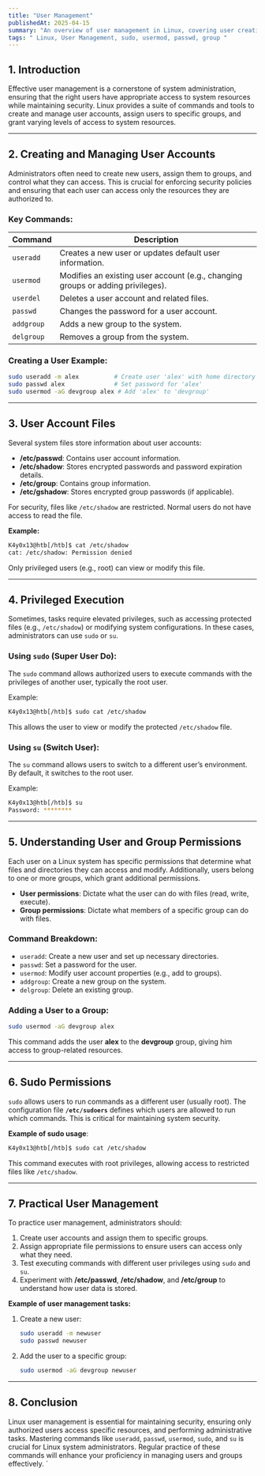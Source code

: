 ```yaml
---
title: "User Management"
publishedAt: 2025-04-15
summary: "An overview of user management in Linux, covering user creation, modification, permissions, and tools like sudo and su."
tags: " Linux, User Management, sudo, usermod, passwd, group "
---
```





## **1. Introduction**

Effective user management is a cornerstone of system administration, ensuring that the right users have appropriate access to system resources while maintaining security. Linux provides a suite of commands and tools to create and manage user accounts, assign users to specific groups, and grant varying levels of access to system resources.

---

## **2. Creating and Managing User Accounts**

Administrators often need to create new users, assign them to groups, and control what they can access. This is crucial for enforcing security policies and ensuring that each user can access only the resources they are authorized to.

### **Key Commands:**

| Command   | Description                                                                 |
|-----------|-----------------------------------------------------------------------------|
| `useradd` | Creates a new user or updates default user information.                     |
| `usermod` | Modifies an existing user account (e.g., changing groups or adding privileges). |
| `userdel` | Deletes a user account and related files.                                   |
| `passwd`  | Changes the password for a user account.                                    |
| `addgroup`| Adds a new group to the system.                                             |
| `delgroup`| Removes a group from the system.                                            |

### **Creating a User Example:**

```bash
sudo useradd -m alex          # Create user 'alex' with home directory
sudo passwd alex              # Set password for 'alex'
sudo usermod -aG devgroup alex # Add 'alex' to 'devgroup'
```

---

## **3. User Account Files**

Several system files store information about user accounts:

- **/etc/passwd**: Contains user account information.
- **/etc/shadow**: Stores encrypted passwords and password expiration details.
- **/etc/group**: Contains group information.
- **/etc/gshadow**: Stores encrypted group passwords (if applicable).

For security, files like `/etc/shadow` are restricted. Normal users do not have access to read the file.

**Example:**

```bash
K4y0x13@htb[/htb]$ cat /etc/shadow
cat: /etc/shadow: Permission denied
```

Only privileged users (e.g., root) can view or modify this file.

---

## **4. Privileged Execution**

Sometimes, tasks require elevated privileges, such as accessing protected files (e.g., `/etc/shadow`) or modifying system configurations. In these cases, administrators can use `sudo` or `su`.

### **Using `sudo` (Super User Do):**

The `sudo` command allows authorized users to execute commands with the privileges of another user, typically the root user.

Example:

```bash
K4y0x13@htb[/htb]$ sudo cat /etc/shadow
```

This allows the user to view or modify the protected `/etc/shadow` file.

### **Using `su` (Switch User):**

The `su` command allows users to switch to a different user’s environment. By default, it switches to the root user.

Example:

```bash
K4y0x13@htb[/htb]$ su
Password: ********
```

---

## **5. Understanding User and Group Permissions**

Each user on a Linux system has specific permissions that determine what files and directories they can access and modify. Additionally, users belong to one or more groups, which grant additional permissions.

- **User permissions**: Dictate what the user can do with files (read, write, execute).
- **Group permissions**: Dictate what members of a specific group can do with files.

### **Command Breakdown:**

- `useradd`: Create a new user and set up necessary directories.
- `passwd`: Set a password for the user.
- `usermod`: Modify user account properties (e.g., add to groups).
- `addgroup`: Create a new group on the system.
- `delgroup`: Delete an existing group.

### **Adding a User to a Group:**

```bash
sudo usermod -aG devgroup alex
```

This command adds the user **alex** to the **devgroup** group, giving him access to group-related resources.

---

## **6. Sudo Permissions**

`sudo` allows users to run commands as a different user (usually root). The configuration file **`/etc/sudoers`** defines which users are allowed to run which commands. This is critical for maintaining system security.

**Example of sudo usage**:

```bash
K4y0x13@htb[/htb]$ sudo cat /etc/shadow
```

This command executes with root privileges, allowing access to restricted files like `/etc/shadow`.

---

## **7. Practical User Management**

To practice user management, administrators should:

1. Create user accounts and assign them to specific groups.
2. Assign appropriate file permissions to ensure users can access only what they need.
3. Test executing commands with different user privileges using `sudo` and `su`.
4. Experiment with **/etc/passwd**, **/etc/shadow**, and **/etc/group** to understand how user data is stored.

**Example of user management tasks:**

1. Create a new user:
    
    ```bash
    sudo useradd -m newuser
    sudo passwd newuser
    ```
    
2. Add the user to a specific group:
    
    ```bash
    sudo usermod -aG devgroup newuser
    ```

---

## **8. Conclusion**

Linux user management is essential for maintaining security, ensuring only authorized users access specific resources, and performing administrative tasks. Mastering commands like `useradd`, `passwd`, `usermod`, `sudo`, and `su` is crucial for Linux system administrators. Regular practice of these commands will enhance your proficiency in managing users and groups effectively.
`